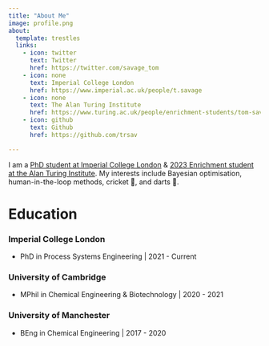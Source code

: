 ```yaml
---
title: "About Me"
image: profile.png
about:
  template: trestles
  links:
    - icon: twitter
      text: Twitter
      href: https://twitter.com/savage_tom
    - icon: none
      text: Imperial College London
      href: https://www.imperial.ac.uk/people/t.savage
    - icon: none
      text: The Alan Turing Institute
      href: https://www.turing.ac.uk/people/enrichment-students/tom-savage
    - icon: github
      text: Github
      href: https://github.com/trsav

---
```


I am a [PhD student at Imperial College London](https://www.imperial.ac.uk/people/t.savage) & [2023 Enrichment student at the Alan Turing Institute](https://www.turing.ac.uk/people/enrichment-students/tom-savage). My interests include Bayesian optimisation, human-in-the-loop methods, cricket 🏏, and darts 🎯. 

# Education 

### Imperial College London
- PhD in Process Systems Engineering | 2021 - Current

### University of Cambridge
- MPhil in Chemical Engineering & Biotechnology | 2020 - 2021

### University of Manchester
- BEng in Chemical Engineering | 2017 - 2020
